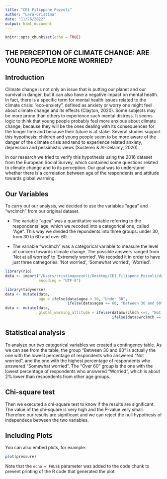 ```yaml
---
title: "CE1 Filippone Pozzoli"
author: "Lara-Cristina"
date: "11/26/2022"
output: html_document
---
```


```r
knitr::opts_chunk$set(echo = TRUE)
```

## THE PERCEPTION OF CLIMATE CHANGE: ARE YOUNG PEOPLE MORE WORRIED?

## Introduction

Climate change is not only an issue that is putting our planet and our survival in danger, but it can also have a negative impact on mental health. In fact, there is a specific term for mental health issues related to the climate crisis: “eco-anxiety”, defined as anxiety or worry one might feel about climate change and its effects (Clayton, 2020).
Some subjects may be more prone than others to experience such mental distress. It seems logic to think that young people probably feel more anxious about climate change, because they will be the ones dealing with its consequences for the longer time and because their future is at stake. Several studies support this hypothesis: children and young people seem to be more aware of the danger of the climate crisis and tend to experience related anxiety, depression and pessimistic views (Susteren & Al-Delaimy, 2020).

In our research we tried to verify this hypothesis using the 2016 dataset from the European Social Survey, which contained some questions related to climate change and to its perception. Our goal was to understand whether there is a correlation between age of the respondents and attitude towards global warming.


## Our Variables 
To carry out our analysis, we decided to use the variables "agea" and "wrclmch" from our original dataset. 

- The variable "agea" was a quantitative variable referring to the respondents' age, which we recoded into a categorical one, called "Age". This way we divided the repondents into three groups: under 30, from 30 to 60 and over 60. 

- The variable "wrclmch" was a categorical variable to measure the level of concern towards climate change. The possible answers ranged from 'Not at all worried' to 'Extremely worried'. We recoded it in order to have just three cathegories: 'Not worried', 'Somewhat worried', 'Worried'. 


```r
library(rio)
data <- import("/Users/cristinapozzoli/Desktop/CE1_Filippone_Pozzoli/data_orig/ESS8e02_2.dta",
               encoding = "UTF-8")
```

```r
library(tidyverse)
data <- mutate(data, 
               age = ifelse(data$agea < 30, "Under 30", 
                            ifelse(data$agea <= 60, "Between 30 and 60", "Over 60" ) ))
data <- mutate(data, 
               global_warming_attitude = ifelse(data$wrclmch <=2, "Not Worried", 
                                                ifelse(data$wrclmch == 3, "Somewhat worried", "Worried")))

```

## Statistical analysis

To analyze our two categorical variables we created a contingency table. As we can see from the table, the group "Between 30 and 60" is actually the one with the lowest percentage of respondents who answered "Not worried", and the one with the highest percentage of respondents who answered "Somewhat worried". The "Over 60" group is the one with the lowest percentage of respondents who answered "Worried", which is about 2% lower than respondents from other age groups.

## Chi-square test

Then we executed a chi-square test to know if the results are significant. The value of the chi-square is very high and the P-value very small. Therefore our results are significant and we can reject the null hypothesis of independece between the two variables.

## Including Plots

You can also embed plots, for example:

```r
plot(pressure)
```

Note that the `echo = FALSE` parameter was added to the code chunk to prevent printing of the R code that generated the plot.
